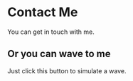 
# Contact Me

You can get in touch with me.

## Or you can wave to me

Just click this button to simulate a wave.

<Wave />
